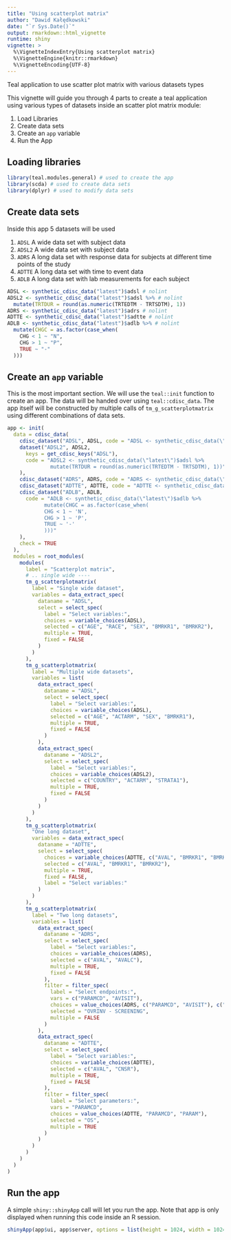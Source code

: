 ```yaml
---
title: "Using scatterplot matrix"
author: "Dawid Kałędkowski"
date: "`r Sys.Date()`"
output: rmarkdown::html_vignette
runtime: shiny
vignette: >
  %\VignetteIndexEntry{Using scatterplot matrix}
  %\VignetteEngine{knitr::rmarkdown}
  %\VignetteEncoding{UTF-8}
---
```



Teal application to use scatter plot matrix with various datasets types

This vignette will guide you through 4 parts to create a teal application using
various types of datasets inside an scatter plot matrix module:

1. Load Libraries
2. Create data sets
3. Create an `app` variable
4. Run the App

## Loading libraries

```r
library(teal.modules.general) # used to create the app
library(scda) # used to create data sets
library(dplyr) # used to modify data sets
```

## Create data sets

Inside this app 5 datasets will be used

1. `ADSL` A wide data set with subject data
2. `ADSL2` A wide data set with subject data
3. `ADRS` A long data set with response data for subjects at different time points of the study
4. `ADTTE` A long data set with time to event data
5. `ADLB` A long data set with lab measurements for each subject

```r
ADSL <- synthetic_cdisc_data("latest")$adsl # nolint
ADSL2 <- synthetic_cdisc_data("latest")$adsl %>% # nolint
  mutate(TRTDUR = round(as.numeric(TRTEDTM - TRTSDTM), 1))
ADRS <- synthetic_cdisc_data("latest")$adrs # nolint
ADTTE <- synthetic_cdisc_data("latest")$adtte # nolint
ADLB <- synthetic_cdisc_data("latest")$adlb %>% # nolint
  mutate(CHGC = as.factor(case_when(
    CHG < 1 ~ "N",
    CHG > 1 ~ "P",
    TRUE ~ "-"
  )))
```

## Create an `app` variable

This is the most important section. We will use the `teal::init` function to
create an app. The data will be handed over using `teal::cdisc_data`. The app
itself will be constructed by multiple calls of `tm_g_scatterplotmatrix` using different
combinations of data sets.

```r
app <- init(
  data = cdisc_data(
    cdisc_dataset("ADSL", ADSL, code = "ADSL <- synthetic_cdisc_data(\"latest\")$adsl"),
    dataset("ADSL2", ADSL2,
      keys = get_cdisc_keys("ADSL"),
      code = "ADSL2 <- synthetic_cdisc_data(\"latest\")$adsl %>%
              mutate(TRTDUR = round(as.numeric(TRTEDTM - TRTSDTM), 1))"
    ),
    cdisc_dataset("ADRS", ADRS, code = "ADRS <- synthetic_cdisc_data(\"latest\")$adrs"),
    cdisc_dataset("ADTTE", ADTTE, code = "ADTTE <- synthetic_cdisc_data(\"latest\")$adtte"),
    cdisc_dataset("ADLB", ADLB,
      code = "ADLB <- synthetic_cdisc_data(\"latest\")$adlb %>%
            mutate(CHGC = as.factor(case_when(
            CHG < 1 ~ 'N',
            CHG > 1 ~ 'P',
            TRUE ~ '-'
            )))"
    ),
    check = TRUE
  ),
  modules = root_modules(
    modules(
      label = "Scatterplot matrix",
      # .. single wide ----
      tm_g_scatterplotmatrix(
        label = "Single wide dataset",
        variables = data_extract_spec(
          dataname = "ADSL",
          select = select_spec(
            label = "Select variables:",
            choices = variable_choices(ADSL),
            selected = c("AGE", "RACE", "SEX", "BMRKR1", "BMRKR2"),
            multiple = TRUE,
            fixed = FALSE
          )
        )
      ),
      tm_g_scatterplotmatrix(
        label = "Multiple wide datasets",
        variables = list(
          data_extract_spec(
            dataname = "ADSL",
            select = select_spec(
              label = "Select variables:",
              choices = variable_choices(ADSL),
              selected = c("AGE", "ACTARM", "SEX", "BMRKR1"),
              multiple = TRUE,
              fixed = FALSE
            )
          ),
          data_extract_spec(
            dataname = "ADSL2",
            select = select_spec(
              label = "Select variables:",
              choices = variable_choices(ADSL2),
              selected = c("COUNTRY", "ACTARM", "STRATA1"),
              multiple = TRUE,
              fixed = FALSE
            )
          )
        )
      ),
      tm_g_scatterplotmatrix(
        "One long dataset",
        variables = data_extract_spec(
          dataname = "ADTTE",
          select = select_spec(
            choices = variable_choices(ADTTE, c("AVAL", "BMRKR1", "BMRKR2")),
            selected = c("AVAL", "BMRKR1", "BMRKR2"),
            multiple = TRUE,
            fixed = FALSE,
            label = "Select variables:"
          )
        )
      ),
      tm_g_scatterplotmatrix(
        label = "Two long datasets",
        variables = list(
          data_extract_spec(
            dataname = "ADRS",
            select = select_spec(
              label = "Select variables:",
              choices = variable_choices(ADRS),
              selected = c("AVAL", "AVALC"),
              multiple = TRUE,
              fixed = FALSE
            ),
            filter = filter_spec(
              label = "Select endpoints:",
              vars = c("PARAMCD", "AVISIT"),
              choices = value_choices(ADRS, c("PARAMCD", "AVISIT"), c("PARAM", "AVISIT")),
              selected = "OVRINV - SCREENING",
              multiple = FALSE
            )
          ),
          data_extract_spec(
            dataname = "ADTTE",
            select = select_spec(
              label = "Select variables:",
              choices = variable_choices(ADTTE),
              selected = c("AVAL", "CNSR"),
              multiple = TRUE,
              fixed = FALSE
            ),
            filter = filter_spec(
              label = "Select parameters:",
              vars = "PARAMCD",
              choices = value_choices(ADTTE, "PARAMCD", "PARAM"),
              selected = "OS",
              multiple = TRUE
            )
          )
        )
      )
    )
  )
)
```

## Run the app

A simple `shiny::shinyApp` call will let you run the app.
Note that app is only displayed when running this code inside an R session.

```r
shinyApp(app$ui, app$server, options = list(height = 1024, width = 1024))
```

